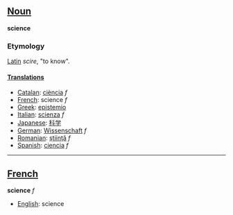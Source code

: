 ==[[Noun]]==
'''science'''

===Etymology===

[[Latin]] ''scire'', "to know".

====[[Translations]]====
*[[Catalan]]: [[ciència]] ''f''
*[[French]]: science ''f''
*[[Greek]]: [[epistemio]]
*[[Italian]]: [[scienza]] ''f''
*[[Japanese]]: [[科学]]
*[[German]]: [[Wissenschaft]] ''f''
*[[Romanian]]: [[ştiinţă]] ''f''
*[[Spanish]]: [[ciencia]] ''f''
----

==[[French]]==
'''science''' ''f''

*[[English]]: science